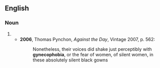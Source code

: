 ==English==
===Noun===
{{en-noun|-}}

# {{alternative form of|[[gynaecophobia]]}}
#*'''2006''', Thomas Pynchon, ''Against the Day'', Vintage 2007, p. 562:
#*:Nonetheless, their voices did shake just perceptibly with '''gynecophobia''', or the fear of women, of silent women, in these absolutely silent black gowns